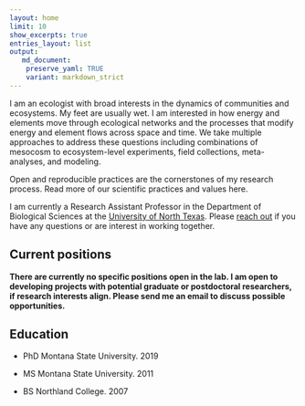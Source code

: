 ```yaml
---
layout: home
limit: 10
show_excerpts: true
entries_layout: list
output:
   md_document:
    preserve_yaml: TRUE
    variant: markdown_strict
---
```


I am an ecologist with broad interests in the dynamics of communities
and ecosystems. My feet are usually wet. I am interested in how
energy and elements move through ecological networks and the processes that modify energy and element flows across space and time. We take multiple approaches to address these questions including combinations of mesocosm to ecosystem-level experiments, field collections, meta-analyses, and modeling. 

Open and reproducible practices are the cornerstones of my research process. Read more of our scientific practices and values here.

I am currently a Research Assistant Professor in the Department of Biological Sciences at the [University of North Texas](https://www.unt.edu/). Please [reach out](https://biology.unt.edu/people/james-junker) if you have any questions or are interest in working together. 

## Current positions

**There are currently no specific positions open in the lab. I am open to developing projects with potential graduate or postdoctoral researchers, if research interests align. Please send me an email to discuss possible opportunities.**

## Education

* PhD Montana State University. 2019

* MS Montana State University. 2011

* BS Northland College. 2007
